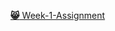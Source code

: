 
[**😸**](https://github.com/100xDevs-hkirat/all-assignments/tree/main/week-2)[ Week-1-Assignment](https://github.com/100xDevs-hkirat/all-assignments/tree/main/week-1)

